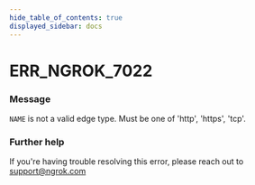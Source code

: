 ```yaml
---
hide_table_of_contents: true
displayed_sidebar: docs
---
```



# ERR_NGROK_7022

### Message

`NAME` is not a valid edge type. Must be one of 'http', 'https', 'tcp'.

### Further help

If you're having trouble resolving this error, please reach out to [support@ngrok.com](mailto:support@ngrok.com?subject=Help%20with%20ERR_NGROK_7022)

<ErrorDetails error="err_ngrok_7022" />
